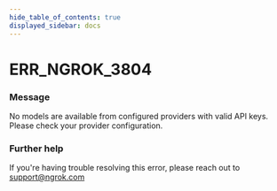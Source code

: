 ```yaml
---
hide_table_of_contents: true
displayed_sidebar: docs
---
```



# ERR_NGROK_3804

### Message

No models are available from configured providers with valid API keys. Please check your provider configuration.

<ErrorDetails error="err_ngrok_3804" />

### Further help

If you're having trouble resolving this error, please reach out to [support@ngrok.com](mailto:support@ngrok.com?subject=Help%20with%20ERR_NGROK_3804)

